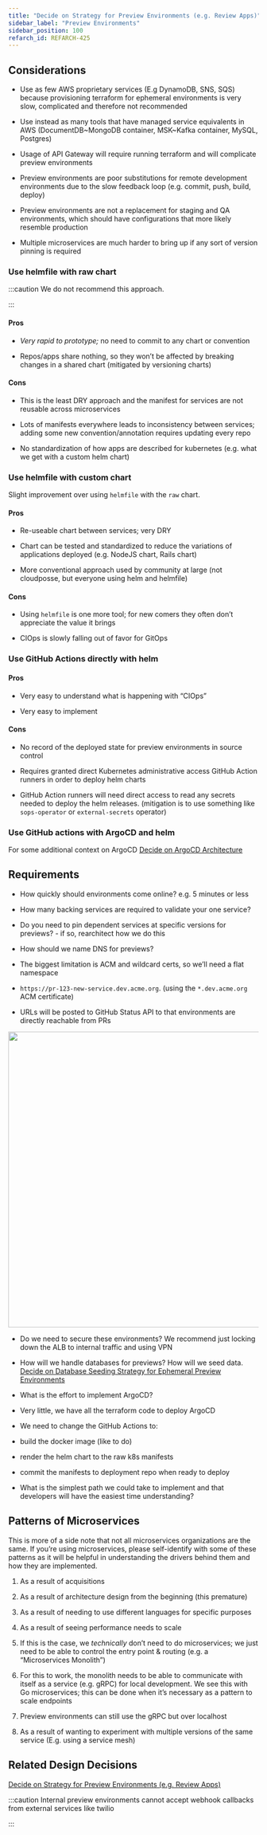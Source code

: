 ```yaml
---
title: "Decide on Strategy for Preview Environments (e.g. Review Apps)"
sidebar_label: "Preview Environments"
sidebar_position: 100
refarch_id: REFARCH-425
---
```


## Considerations

- Use as few AWS proprietary services (E.g DynamoDB, SNS, SQS) because provisioning terraform for ephemeral environments is very slow, complicated and therefore not recommended

- Use instead as many tools that have managed service equivalents in AWS (DocumentDB~MongoDB container, MSK~Kafka container, MySQL, Postgres)

- Usage of API Gateway will require running terraform and will complicate preview environments

- Preview environments are poor substitutions for remote development environments due to the slow feedback loop (e.g. commit, push, build, deploy)

- Preview environments are not a replacement for staging and QA environments, which should have configurations that more likely resemble production

- Multiple microservices are much harder to bring up if any sort of version pinning is required

### Use helmfile with raw chart

:::caution
We do not recommend this approach.

:::

#### Pros

- _Very rapid to prototype;_ no need to commit to any chart or convention

- Repos/apps share nothing, so they won’t be affected by breaking changes in a shared chart (mitigated by versioning charts)

#### Cons

- This is the least DRY approach and the manifest for services are not reusable across microservices

- Lots of manifests everywhere leads to inconsistency between services; adding some new convention/annotation requires updating every repo

- No standardization of how apps are described for kubernetes (e.g. what we get with a custom helm chart)

### Use helmfile with custom chart

Slight improvement over using `helmfile` with the `raw` chart.

#### Pros

- Re-useable chart between services; very DRY

- Chart can be tested and standardized to reduce the variations of applications deployed (e.g. NodeJS chart, Rails chart)

- More conventional approach used by community at large (not cloudposse, but everyone using helm and helmfile)

#### Cons

- Using `helmfile` is one more tool; for new comers they often don’t appreciate the value it brings

- CIOps is slowly falling out of favor for GitOps

### Use GitHub Actions directly with helm

#### Pros

- Very easy to understand what is happening with “CIOps”

- Very easy to implement

#### Cons

- No record of the deployed state for preview environments in source control

- Requires granted direct Kubernetes administrative access GitHub Action runners in order to deploy helm charts

- GitHub Action runners will need direct access to read any secrets needed to deploy the helm releases.
(mitigation is to use something like `sops-operator` or `external-secrets` operator)

### Use GitHub actions with ArgoCD and helm

For some additional context on ArgoCD [Decide on ArgoCD Architecture](/reference-architecture/fundamentals/design-decisions/foundational-release-engineering/decide-on-argocd-architecture)

## Requirements

- How quickly should environments come online? e.g. 5 minutes or less

- How many backing services are required to validate your one service?

- Do you need to pin dependent services at specific versions for previews? - if so, rearchitect how we do this

- How should we name DNS for previews?

- The biggest limitation is ACM and wildcard certs, so we’ll need a flat namespace

- `https://pr-123-new-service.dev.acme.org`. (using the `*.dev.acme.org` ACM certificate)

- URLs will be posted to GitHub Status API to that environments are directly reachable from PRs

<img src="/assets/refarch/cleanshot-2021-10-20-at-11.14.13@2x-20211020-161434.png" height="594" width="1184" /><br/>

- Do we need to secure these environments? We recommend just locking down the ALB to internal traffic and using VPN

- How will we handle databases for previews? How will we seed data. [Decide on Database Seeding Strategy for Ephemeral Preview Environments](/reference-architecture/fundamentals/design-decisions/foundational-release-engineering/decide-on-database-seeding-strategy-for-ephemeral-preview-enviro)

- What is the effort to implement ArgoCD?

- Very little, we have all the terraform code to deploy ArgoCD

- We need to change the GitHub Actions to:

- build the docker image (like to do)

- render the helm chart to the raw k8s manifests

- commit the manifests to deployment repo when ready to deploy

- What is the simplest path we could take to implement and that developers will have the easiest time understanding?

## Patterns of Microservices

This is more of a side note that not all microservices organizations are the same. If you’re using microservices, please self-identify with some of these patterns as it will be helpful in understanding the drivers behind them and how they are implemented.

1. As a result of acquisitions

2. As a result of architecture design from the beginning (this premature)

3. As a result of needing to use different languages for specific purposes

4. As a result of seeing performance needs to scale

1. If this is the case, we _technically_ don’t need to do microservices; we just need to be able to control the entry point & routing (e.g. a “Microservices Monolith”)

2. For this to work, the monolith needs to be able to communicate with itself as a service (e.g. gRPC) for local development. We see this with Go microservices; this can be done when it’s necessary as a pattern to scale endpoints

3. Preview environments can still use the gRPC but over localhost

5. As a result of wanting to experiment with multiple versions of the same service (E.g. using a service mesh)

## Related Design Decisions

[Decide on Strategy for Preview Environments (e.g. Review Apps)](/reference-architecture/fundamentals/design-decisions/foundational-release-engineering/decide-on-strategy-for-preview-environments-e-g-review-apps)

:::caution
Internal preview environments cannot accept webhook callbacks from external services like twilio

:::

